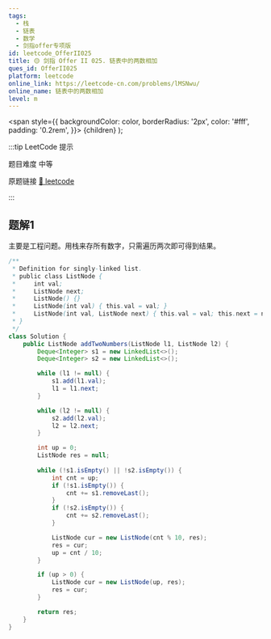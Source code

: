 ```yaml
---
tags:
  - 栈
  - 链表
  - 数学
  - 剑指offer专项版
id: leetcode_OfferII025
title: 🟡 剑指 Offer II 025. 链表中的两数相加
ques_id: OfferII025
platform: leetcode
online_link: https://leetcode-cn.com/problems/lMSNwu/
online_name: 链表中的两数相加
level: m
---
```


  <span
    style={{
      backgroundColor: color,
      borderRadius: '2px',
      color: '#fff',
      padding: '0.2rem',
    }}>
    {children}
  </span>
);

:::tip LeetCode 提示

题目难度 <Highlight color="#ffc01e">中等</Highlight>

原题链接 [🔗 leetcode](https://leetcode-cn.com/problems/lMSNwu/)

:::

## 题解1

主要是工程问题。用栈来存所有数字，只需遍历两次即可得到结果。

```java
/**
 * Definition for singly-linked list.
 * public class ListNode {
 *     int val;
 *     ListNode next;
 *     ListNode() {}
 *     ListNode(int val) { this.val = val; }
 *     ListNode(int val, ListNode next) { this.val = val; this.next = next; }
 * }
 */
class Solution {
    public ListNode addTwoNumbers(ListNode l1, ListNode l2) {
        Deque<Integer> s1 = new LinkedList<>();
        Deque<Integer> s2 = new LinkedList<>();

        while (l1 != null) {
            s1.add(l1.val);
            l1 = l1.next;
        }

        while (l2 != null) {
            s2.add(l2.val);
            l2 = l2.next;
        }

        int up = 0;
        ListNode res = null;
        
        while (!s1.isEmpty() || !s2.isEmpty()) {
            int cnt = up;
            if (!s1.isEmpty()) {
                cnt += s1.removeLast();
            }
            if (!s2.isEmpty()) {
                cnt += s2.removeLast();
            }

            ListNode cur = new ListNode(cnt % 10, res);
            res = cur;
            up = cnt / 10;
        }

        if (up > 0) {
            ListNode cur = new ListNode(up, res);
            res = cur;
        }

        return res;
    }
}
```
